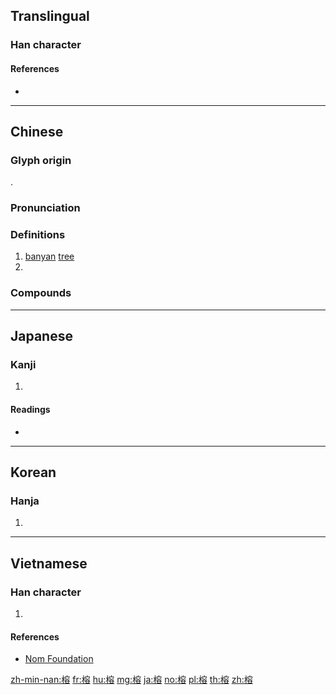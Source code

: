 {{character info/new}}
==Translingual==
{{stroke order|type=animate}}

===Han character===
{{Han char|rn=75|rad=木|as=10|sn=14|four=43968|canj=DJCR|ids=⿰木容}}

====References====
* {{Han ref|kx=0543.060|dkj=15228|dj=0930.360|hdz=21270.060|uh=6995|ud=27029|bh=BA5F|bd=47711}}

----

==Chinese==
{{zh-forms}}

===Glyph origin===
{{Han etym}}
{{Han compound|木|容|ls=psc|c1=s|c2=p}}.

===Pronunciation===
{{zh-pron
|m=róng
|c=jung4
|h=pfs=
|md=sṳ̀ng/ṳ̀ng
|md_note=sṳ̀ng - colloquial; ṳ̀ng - literary
|mn=qz,xm,zz:iông/chhêng/twv:chêng
|mn_note=iông - literary; chhêng/chêng - vernacular
|w=3hhion
|mc=y
|oc=y
|cat=n
}}

===Definitions===
{{zh-hanzi}}

# [[banyan]] [[tree]]
# {{zh-abbrev|榕城|[[Fuzhou]]}}

===Compounds===
{{zh-der|榕城|榕壇問業|榕樹|雀榕}}

----

==Japanese==

===Kanji===
{{ja-kanji|grade=|rs=木10}}

# {{defn|lang=ja|sort=木10}}

====Readings====
* {{ja-readings|on=[[よう]] (yō)|kun=[[あこう]] (akou)}}

----

==Korean==

===Hanja===
{{ko-hanja|hangeul=용|eumhun=|rv=yong|mr=yong|y=yong}}

# {{defn|lang=ko|sort=木10}}

----

==Vietnamese==

===Han character===
{{vi-readings|rs=木10| hanviet = dung}}

# {{defn|lang=vi|sort=木10}}

====References====
*[http://nomfoundation.org/common/nom_details.php?codepoint=6995 Nom Foundation]

[[zh-min-nan:榕]]
[[fr:榕]]
[[hu:榕]]
[[mg:榕]]
[[ja:榕]]
[[no:榕]]
[[pl:榕]]
[[th:榕]]
[[zh:榕]]